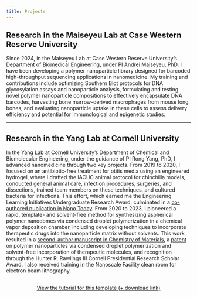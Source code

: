 ```yaml
---
title: Projects
---
```


## Research in the Maiseyeu Lab at Case Western Reserve University

Since 2024, in the Maiseyeu Lab at Case Western Reserve University's Department of Biomedical Engineering, under PI Andrei Maiseyeu, PhD, I have been developing a polymer nanoparticle library designed for barcoded high-throughput sequencing applications in nanomedicine. My training and contributions include optimizing Southern Blot protocols for DNA glycosylation assays and nanoparticle analysis, formulating and testing novel polymer nanoparticle compositions to effectively encapsulate DNA barcodes, harvesting bone marrow-derived macrophages from mouse long bones, and evaluating nanoparticle uptake in these cells to assess delivery efficiency and potential for immunological and epigenetic studies.

----

## Research in the Yang Lab at Cornell University

In the Yang Lab at Cornell University's Department of Chemical and Biomolecular Engineering, under the guidance of PI Rong Yang, PhD, I advanced nanomedicine through two key projects. From 2019 to 2020, I focused on an antibiotic-free treatment for otitis media using an engineered hydrogel, where I drafted the IACUC animal protocol for chinchilla models, conducted general animal care, infection procedures, surgeries, and dissections, trained team members on these techniques, and cultured bacteria for infections. This effort, which earned me the Engineering Learning Initiatives Undergraduate Research Award, culminated in a [co-authored publication in Nano Today](https://www.sciencedirect.com/science/article/abs/pii/S1748013222003000?via%3Dihub). From 2020 to 2023, I pioneered a rapid, template- and solvent-free method for synthesizing aspherical polymer nanodomes via condensed droplet polymerization in a chemical vapor deposition chamber, including developing techniques to incorporate therapeutic drugs into the nanoparticle matrix without solvents. This work resulted in a [second-author manuscript in Chemistry of Materials](https://pubs.acs.org/doi/abs/10.1021/acs.chemmater.2c00964), a [patent](https://patents.google.com/patent/WO2023015183A1/en) on polymer nanoparticles via condensed droplet polymerization and solvent-free incorporation of therapeutic molecules, and recognition through the Hunter R. Rawlings III Cornell Presidential Research Scholar Award. I also received training in the Nanoscale Facility clean room for electron beam lithography.


```{=html}
<div  style="margin: 30px; text-align: center;">
<a class="btn btn-primary" href="https://www.marvinschmitt.com/blog/website-tutorial-quarto/" role="button" target="_blank" style="padding: 15px 30px;">View the tutorial for this template (+ download link)</a>
</div>
```
